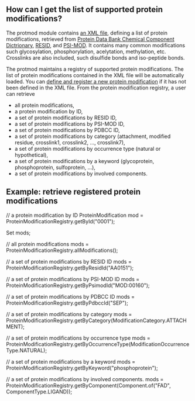 ==How can I get the list of supported protein modifications?==
The protmod module contains [http://code.open-bio.org/svnweb/index.cgi/biojava/browse/biojava-live/trunk/biojava3-protmod/src/main/resources/org/biojava3/protmod an XML file], defining a list of protein modifications, retrieved from [http://www.wwpdb.org/ccd.html Protein Data Bank Chemical Component Dictrionary], [http://www.ebi.ac.uk/RESID/ RESID], and [http://psidev.sourceforge.net/mod/ PSI-MOD]. It contains many common modifications such glycosylation, phosphorylation, acelytation, methylation, etc. Crosslinks are also included, such disulfide bonds and iso-peptide bonds. 

The protmod maintains a registry of supported protein modifications. The list of protein modifications contained in the XML file will be automatically loaded. You can [[BioJava:CookBook3:AddProtMod | define and register a new protein modification]] if it has not been defined in the XML file. From the protein modification registry, a user can retrieve
* all protein modifications,
* a protein modification by ID,
* a set of protein modifications by RESID ID,
* a set of protein modifications by PSI-MOD ID,
* a set of protein modifications by PDBCC ID,
* a set of protein modifications by category (attachment, modified residue, crosslink1, crosslink2, ..., crosslink7),
* a set of protein modifications by occurrence type (natural or hypothetical),
* a set of protein modifications by a keyword (glycoprotein, phosphoprotein, sulfoprotein, ...),
* a set of protein modifications by involved components.

==Example: retrieve registered protein modifications==
<java>
// a protein modification by ID
ProteinModification mod = ProteinModificationRegistry.getById("0001");

Set<ProteinModification> mods;

// all protein modifications
mods = ProteinModificationRegistry.allModifications();

// a set of protein modifications by RESID ID
mods = ProteinModificationRegistry.getByResidId("AA0151");

// a set of protein modifications by PSI-MOD ID
mods = ProteinModificationRegistry.getByPsimodId("MOD:00160");

// a set of protein modifications by PDBCC ID
mods = ProteinModificationRegistry.getByPdbccId("SEP");

// a set of protein modifications by category
mods = ProteinModificationRegistry.getByCategory(ModificationCategory.ATTACHMENT);

// a set of protein modifications by occurrence type
mods = ProteinModificationRegistry.getByOccurrenceType(ModificationOccurrenceType.NATURAL);

// a set of protein modifications by a keyword
mods = ProteinModificationRegistry.getByKeyword("phosphoprotein");

// a set of protein modifications by involved components.
mods = ProteinModificationRegistry.getByComponent(Component.of("FAD", ComponentType.LIGAND));

</java>